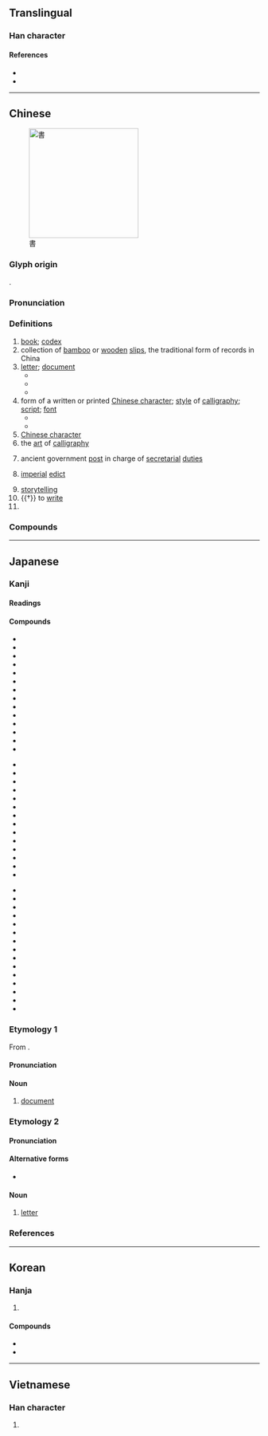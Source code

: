{{also|书|畫|晝}}
{{character info/new}}
{{character info/new|0x2f8cc}}
==Translingual==
{{stroke order|strokes=10}}

===Han character===
{{Han char|rn=73|rad=曰|as=06|sn=10|four=50601|canj=LGA||ids=⿳𦘒一曰}}

====References====
* {{Han ref|kx=0502.120|dkj=14294|dj=0874.180|hdz=21509.090|uh=66F8|ud=26360|bh=AED1|bd=44753}}
* {{Han ref|uh=2F8CC}}

----

==Chinese==
{{zh-forms|s=书|alt=𦘠}}
{{zh-wp}}
[[File:Pieni2.jpg|thumb|220px|書]]

===Glyph origin===
{{Han etym}}
{{Han compound|聿|者|c1=s|c2=p|ls=psc|t1=writing brush}}.

===Pronunciation===
{{zh-pron
|m=shū
|ma=y
|m-s=
|dg=фу1
|c=syu1
|c-t=
|g=
|h=pfs=sû
|j=
|mb=sṳ́
|md=cṳ̆
|mn=xm,tw:chu/qz:chir/xm,tw:su/qz:sir/zz,twv:si
|mn_note=chu/chir - vernacular; su/sir/si - literary
|mn-t=ze1
|w=1sr
|x=
|mc=y
|oc=y
|cat=n,v,pn
}}

===Definitions===
{{zh-hanzi}}

# [[book]]; [[codex]] {{zh-mw|本|冊|部}}
# collection of [[bamboo]] or [[wooden]] [[slip]]s, the traditional form of records in China
# [[letter]]; [[document]] {{zh-mw|封|份}}
#* {{zh-x|證明書|certificate}}
#* {{zh-x|推薦書|recommendation letter}}
#* {{zh-x|情書|love letter}}
# form of a written or printed [[Chinese character]]; [[style]] of [[calligraphy]]; [[script]]; [[font]]
#* {{zh-x|楷書|regular script}}
#* {{zh-x|隸書|clerical script}}
# [[Chinese character]]
# the [[art]] of [[calligraphy]]
# {{lb|zh|historical}} ancient government [[post]] in charge of [[secretarial]] [[duties]]
# {{lb|zh|historical}} [[imperial]] [[edict]]
# [[storytelling]]
# {{†}} to [[write]]
# {{zh-abbrev|書經|the ''{{w|Classic of History}}''}}

===Compounds===
{{zh-der|上書|下書|不書|中書|丹書|代書|休書|但書|佐書|來書|修書|佛書|日書|傳道書|書包|書報|書背|書本|書本兒|書冊|書茶館兒|書場|書癡|書蟲|書櫥|書呆子|書店|書蠹|書法|書房|書扉|書稿|書格子|書歸正傳|書櫃|書函|書號|書號兒|書畫|書會|書籍|書脊|書記|書家|書架|書簡|書柬|書局|書卷|書卷氣|書刊|書殼|書庫|書吏|書錄|書眉|書迷|書面|書面語|書名|書名號|書目|書皮|書皮兒|書評|書舖|書籤|書籤兒|書社|書生|書生氣|書市|書塾|書攤|書攤兒|書壇|書套|書體|書亭|書僮|書屋|書物|書香|書箱|書寫|書心|書信|書頁|書院|書齋|書展|書桌|書桌兒|圖書館|偶書|偽書|八書|六書|兵書|冊書|出書|分書|刑書|判書|制書|券書|刻書|叢書|古書|史書|周書|唱書|唸書|商書|善書|四書|回書|國書|圖書|團書|坤書|填書|夏書|大書|天書|奉書|女書|奴書|好書|子書|字書|宋書|官書|家書|寄書|密書|寫書|寶書|專書|尚書|尺書|左書|帛書|弔書|御書|復書|志書|快書|念書|情書|憲書|戒書|戰書|房書|手書|批書|投書|指書|捎書|捷書|損書|摹書|擁書|攻書|故書|敕書|教書|文書|新書|方書|春書|晉書|晒書|晾書|曆書|曝書|書丹|書傳|書儀|書刀|書口|書史|書呈|書品|書商|書坊|書城|書夾|書契|書子|書學|書客|書寓|書帕|書帙|書帷|書帽|書廚|書影|書後|書手|書啟|書札|書林|書格|書案|書業|書淫|書牘|書理|書疏|書痴|書種|書空|書策|書篋|書簏|書紳|書經|書翰|書聖|書腦|書膽|書蝨|書衣|書裙|書譜|書跡|書辦|書鋪|書鎮|書題|書館|書鼓|本書|村書|板書|校書|梁書|梵書|楷書|榜書|模書|樣書|檄書|正書|殳書|法書|洛書|溫書|漆書|漢書|焚書|爰書|牓書|玉書|理書|琴書|璽書|生書|異書|盟書|直書|相書|真書|短書|祕書|祟書|禁書|禮書|移書|竹書|筋書|策書|箭書|篆書|簡書|簿書|素書|紫書|經書|編書|緯書|繒書|署書|羽書|翻書|聘書|聽書|背書|臨書|致書|舊書|草書|著書|蓄書|蕊書|薦書|藏書|蘚書|蟲書|蠟書|蠻書|血書|行書|覺書|觀書|詔書|評書|詩書|說書|諫書|謗書|講書|證書|譜書|護書|讀書|貶書|買書|貼書|賭書|赦書|車書|軍書|載書|辟書|辭書|通書|逸書|達書|遺書|鄉書|醫書|錦書|長書|閒書|關書|附書|降書|除書|陳書|隋書|隸書|雁書|雜書|離書|音書|韻書|類書|飛書|魏書|魚書|鶴書|黑書|默書|鼓書|全書|洋書|書城路}}

{{zh-cat|Beginning}}

----

==Japanese==

===Kanji===
{{ja-kanji|grade=2|rs=曰06}}

====Readings====
{{ja-readings
|goon=しょ
|kanon=しょ
|kun=か-く
}}

====Compounds====
{{top3}}
* {{ja-r|書順|かきじゅん}}
* {{ja-r|書物|しょもつ}}
* {{ja-r|書初|かきぞめ}}
* {{ja-r|書院|しょいん}}
* {{ja-r|書家|しょか}}
* {{ja-r|書架|しょか}}
* {{ja-r|書画|しょが}}
* {{ja-r|書簡|しょかん}}
* {{ja-r|書記|しょき}}
* {{ja-r|書式|しょしき}}
* {{ja-r|書写|しょしゃ}}
* {{ja-r|書籍|しょせき}}
* {{ja-r|書体|しょたい}}
* {{ja-r|書道|しょどう}}
{{mid3}}
* {{ja-r|書法|しょほう}}
* {{ja-r|書面|しょめん}}
* {{ja-r|書物|しょもつ}}
* {{ja-r|書類|しょるい}}
* {{ja-r|書棚|しょだな}}
* {{ja-r|楷書|かいしょ}}
* {{ja-r|教科書|きょうかしょ}}
* {{ja-r|行書|ぎょうしょ}}
* {{ja-r|原書|げんしょ}}
* {{ja-r|辞書|じしょ}}
* {{ja-r|新書|しんしょ}}
* {{ja-r|聖書|せいしょ}}
* {{ja-r|清書|せいしょ}}
* {{ja-r|誓書|せいしょ}}
{{mid3}}
* {{ja-r|正書法|せいしょほう}}
* {{ja-r|草書|そうしょ}}
* {{ja-r|叢書|そうしょ}}
* {{ja-r|縦書|たてがき}}
* {{ja-r|伝道の書|^でんどう の ^しょ|[[Ecclesiastes]]}}
* {{ja-r|読書|どくしょ}}
* {{ja-r|図書|としょ}}
* {{ja-r|図書館|としょかん}}
* {{ja-r|葉書|はがき}}
* {{ja-r|秘書|ひしょ}}
* {{ja-r|文書|ぶんしょ}}
* {{ja-r|洋書|ようしょ}}
* {{ja-r|横書|よこがき}}
* {{ja-r|落書|らくがき}}
* {{ja-r|和書|わしょ}}
{{bottom}}

===Etymology 1===
{{ja-kanjitab|しょ|yomi=o}}
From {{etyl|ltc|ja|sort=しょ}} {{m|zh|書|tr=syo||writing}}.

====Pronunciation====
{{ja-pron|yomi=o|しょ|acc=0|acc_ref=DJR,NHK|acc2=1|acc2_ref=DJR,NHK}}

====Noun====
{{ja-noun|しょ}}

# [[document]]

===Etymology 2===
{{ja-kanjitab|ふみ|yomi=irr}}

====Pronunciation====
{{ja-pron|yomi=irr|ふみ|acc=1|acc_ref=DJR,NHK|acc2=2|acc2_ref=NHK}}

====Alternative forms====
* {{ja-l|文}}

====Noun====
{{ja-noun|ふみ}}

# [[letter]]

===References===
<references/>

----

==Korean==

===Hanja===
{{ko-hanja|hangeul=서|eumhun=|rv=seo|mr=sŏ|y=se}}

# {{defn|lang=ko|sort=曰06}}

====Compounds====
* {{ko-l|^전도서|[[Ecclesiastes]]|傳道書}}
* {{ko-l|서점|書店}}

----

==Vietnamese==

===Han character===
{{vi-hantu|[[thư]]|rs=曰06}}

# {{defn|lang=vi|sort=曰06}}